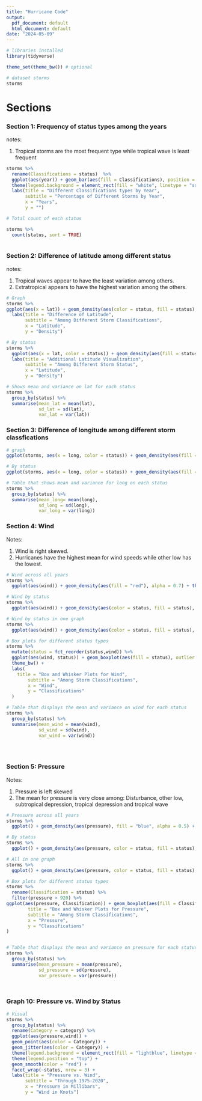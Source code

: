 ```yaml
---
title: "Hurricane Code"
output: 
  pdf_document: default
  html_document: default
date: "2024-05-09"
---
```


```r
# libraries installed
library(tidyverse)

theme_set(theme_bw()) # optional

# dataset storms
storms
```

# Sections

### Section 1: Frequency of status types among the years

notes:

1)  Tropical storms are the most frequent type while tropical wave is least frequent

```r

storms %>% 
  rename(Classifications = status)  %>% 
  ggplot(aes(year)) + geom_bar(aes(fill = Classifications), position = "fill", alpha = 0.9) + theme_bw() +
  theme(legend.background = element_rect(fill = "white", linetype = "solid", color = "black")) +
  labs(title = "Different Classifications types by Year",
       subtitle = "Percentage of Different Storms by Year",
       x = "Years",
       y = "")

# Total count of each status 

storms %>% 
  count(status, sort = TRUE)
  

```

### Section 2: Difference of latitude among different status

notes:

1)  Tropical waves appear to have the least variation among others.
2)  Extratropical appears to have the highest variation among the others.

```r

# Graph
storms %>% 
ggplot(aes(x = lat)) + geom_density(aes(color = status, fill = status), alpha = 0.2) +
  labs(title = "Difference of Latitude",
       subtitle = "Among Different Storm Classifications",
       x = "Latitude",
       y = "Density")

# By status
storms %>% 
  ggplot(aes(x = lat, color = status)) + geom_density(aes(fill = status), alpha = 0.2) + facet_wrap(~status, nrow = 3) +
  labs(title = "Additional Latitude Visualization",
       subtitle = "Among Different Storm Status",
       x = "Latitude",
       y = "Density") 

# Shows mean and variance on lat for each status
storms %>% 
  group_by(status) %>% 
  summarise(mean_lat = mean(lat),
            sd_lat = sd(lat),
            var_lat = var(lat))

```

### Section 3: Difference of longitude among different storm classfications

```r

# graph
ggplot(storms, aes(x = long, color = status)) + geom_density(aes(fill = status), alpha = 0.2) + theme_bw()

# By status
ggplot(storms, aes(x = long, color = status)) + geom_density(aes(fill = status), alpha = 0.3) + facet_wrap(~status, nrow = 3) 

# Table that shows mean and variance for long on each status
storms %>% 
  group_by(status) %>% 
  summarise(mean_long= mean(long),
            sd_long = sd(long),
            var_long = var(long))

```

### Section 4: Wind

Notes:

1)  Wind is right skewed.
2)  Hurricanes have the highest mean for wind speeds while other low has the lowest.

```r

# Wind across all years
storms %>% 
  ggplot(aes(wind)) + geom_density(aes(fill = "red"), alpha = 0.7) + theme_bw()

# Wind by status
storms %>% 
  ggplot(aes(wind)) + geom_density(aes(color = status, fill = status), alpha = 0.3) + facet_wrap(~status) 

# Wind by status in one graph
storms %>% 
  ggplot(aes(wind)) + geom_density(aes(color = status, fill = status), alpha = 0.2)

# Box plots for different status types
storms %>% 
  mutate(status = fct_reorder(status,wind)) %>% 
  ggplot(aes(wind, status)) + geom_boxplot(aes(fill = status), outlier.size = 0.5) + 
  theme_bw() +
  labs(
    title = "Box and Whisker Plots for Wind",
        subtitle = "Among Storm Classifications",
        x = "Wind",
        y = "Classifications"
  )

# Table that displays the mean and variance on wind for each status
storms %>% 
  group_by(status) %>% 
  summarise(mean_wind = mean(wind),
            sd_wind = sd(wind),
            var_wind = var(wind))





```

### Section 5: Pressure

Notes:

1)  Pressure is left skewed
2)  The mean for pressure is very close among: Disturbance, other low, subtropical depression, tropical depression and tropical wave

```r

# Pressure across all years
storms %>% 
  ggplot() + geom_density(aes(pressure), fill = "blue", alpha = 0.5) + theme_bw()

# By status
storms %>% 
  ggplot() + geom_density(aes(pressure, color = status, fill = status), alpha = 0.5) + facet_wrap(~status)

# All in one graph
storms %>% 
  ggplot() + geom_density(aes(pressure, color = status, fill = status), alpha = 0.3)

# Box plots for different status types
storms %>% 
  rename(Classification = status) %>% 
  filter(pressure > 920) %>% 
ggplot(aes(pressure, Classification)) + geom_boxplot(aes(fill = Classification), outlier.size = -3) + labs(
        title = "Box and Whisker Plots for Pressure",
        subtitle = "Among Storm Classifications",
        x = "Pressure",
        y = "Classifications"
)


# Table that displays the mean and variance on pressure for each status
storms %>% 
  group_by(status) %>% 
  summarise(mean_pressure = mean(pressure),
            sd_pressure = sd(pressure),
            var_pressure = var(pressure))




```

### Graph 10: Pressure vs. Wind by Status

```r

# Visual
storms %>% 
  group_by(status) %>% 
  rename(Category = category) %>% 
  ggplot(aes(pressure,wind)) + 
  geom_point(aes(color = Category)) + 
  geom_jitter(aes(color = Category)) +
  theme(legend.background = element_rect(fill = "lightblue", linetype = "solid", color = "black")) + 
  theme(legend.position = "top") +
  geom_smooth(color = "red") +
  facet_wrap(~status, nrow = 3) +
  labs(title = "Pressure vs. Wind",
       subtitle = "Through 1975-2020",
       x = "Pressure in Millibars",
       y = "Wind in Knots")

  

```
